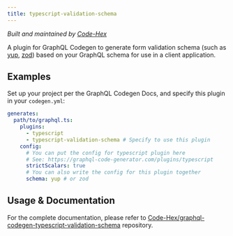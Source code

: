 ```yaml
---
title: typescript-validation-schema
---
```



<PackageHeader />

_Built and maintained by [Code-Hex](https://github.com/Code-Hex)_

A plugin for GraphQL Codegen to generate form validation schema (such as [yup](https://github.com/jquense/yup), [zod](https://github.com/colinhacks/zod)) based on your GraphQL schema for use in a client application.

## Examples

Set up your project per the GraphQL Codegen Docs, and specify this plugin in your `codegen.yml`:

```yaml
generates:
  path/to/graphql.ts:
    plugins:
      - typescript
      - typescript-validation-schema # Specify to use this plugin
    config:
      # You can put the config for typescript plugin here
      # See: https://graphql-code-generator.com/plugins/typescript
      strictScalars: true
      # You can also write the config for this plugin together
      schema: yup # or zod
```

## Usage & Documentation

For the complete documentation, please refer to [Code-Hex/graphql-codegen-typescript-validation-schema](https://github.com/Code-Hex/graphql-codegen-typescript-validation-schema) repository.
